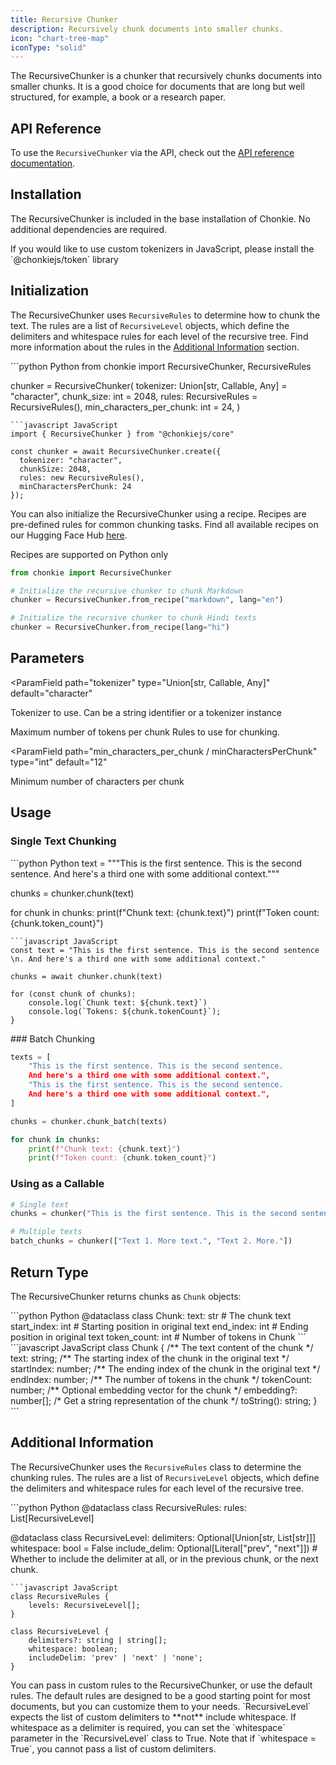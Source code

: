 ```yaml
---
title: Recursive Chunker
description: Recursively chunk documents into smaller chunks.
icon: "chart-tree-map"
iconType: "solid"
---
```


The RecursiveChunker is a chunker that recursively chunks documents into smaller chunks.
It is a good choice for documents that are long but well structured, for example, a book or a research paper.

## API Reference

To use the `RecursiveChunker` via the API, check out the [API reference documentation](../../api/chunkers/recursive-chunker).

## Installation

The RecursiveChunker is included in the base installation of Chonkie. No additional dependencies are required.

<Info>
  If you would like to use custom tokenizers in JavaScript, please install the
  `@chonkiejs/token` library
</Info>

## Initialization

The RecursiveChunker uses `RecursiveRules` to determine how to chunk the text.
The rules are a list of `RecursiveLevel` objects, which define the delimiters and whitespace rules for each level of the recursive tree.
Find more information about the rules in the [Additional Information](#additional-information) section.

<CodeGroup>
```python Python
from chonkie import RecursiveChunker, RecursiveRules

chunker = RecursiveChunker(
tokenizer: Union[str, Callable, Any] = "character",
chunk_size: int = 2048,
rules: RecursiveRules = RecursiveRules(),
min_characters_per_chunk: int = 24,
)

````
```javascript JavaScript
import { RecursiveChunker } from "@chonkiejs/core"

const chunker = await RecursiveChunker.create({
  tokenizer: "character",
  chunkSize: 2048,
  rules: new RecursiveRules(),
  minCharactersPerChunk: 24
});
````

</CodeGroup>

You can also initialize the RecursiveChunker using a recipe. Recipes are pre-defined rules for common chunking tasks.
Find all available recipes on our Hugging Face Hub [here](https://huggingface.co/datasets/chonkie-ai/recipes).

<Note> Recipes are supported on Python only </Note>

```python
from chonkie import RecursiveChunker

# Initialize the recursive chunker to chunk Markdown
chunker = RecursiveChunker.from_recipe("markdown", lang="en")

# Initialize the recursive chunker to chunk Hindi texts
chunker = RecursiveChunker.from_recipe(lang="hi")
```

## Parameters

<ParamField
  path="tokenizer"
  type="Union[str, Callable, Any]"
  default="character"
>
  Tokenizer to use. Can be a string identifier or a tokenizer instance
</ParamField>

<ParamField path="chunk_size / chunkSize" type="int" default="2048">
  Maximum number of tokens per chunk
</ParamField>

<ParamField path="rules" type="RecursiveRules" default="RecursiveRules()">
  Rules to use for chunking.
</ParamField>

<ParamField
  path="min_characters_per_chunk / minCharactersPerChunk"
  type="int"
  default="12"
>
  Minimum number of characters per chunk
</ParamField>

## Usage

### Single Text Chunking

<CodeGroup>
```python Python
text = """This is the first sentence. This is the second sentence.
And here's a third one with some additional context."""

chunks = chunker.chunk(text)

for chunk in chunks:
print(f"Chunk text: {chunk.text}")
print(f"Token count: {chunk.token_count}")

````
```javascript JavaScript
const text = "This is the first sentence. This is the second sentence \n. And here's a third one with some additional context."

chunks = await chunker.chunk(text)

for (const chunk of chunks):
    console.log(`Chunk text: ${chunk.text}`)
    console.log(`Tokens: ${chunk.tokenCount}`);
}
````

</CodeGroup>
### Batch Chunking

```python
texts = [
    "This is the first sentence. This is the second sentence.
    And here's a third one with some additional context.",
    "This is the first sentence. This is the second sentence.
    And here's a third one with some additional context.",
]

chunks = chunker.chunk_batch(texts)

for chunk in chunks:
    print(f"Chunk text: {chunk.text}")
    print(f"Token count: {chunk.token_count}")
```

### Using as a Callable

```python
# Single text
chunks = chunker("This is the first sentence. This is the second sentence.")

# Multiple texts
batch_chunks = chunker(["Text 1. More text.", "Text 2. More."])
```

## Return Type

The RecursiveChunker returns chunks as `Chunk` objects:

<CodeGroup>
```python Python
@dataclass
class Chunk:
    text: str           # The chunk text
    start_index: int    # Starting position in original text
    end_index: int      # Ending position in original text
    token_count: int    # Number of tokens in Chunk
```
```javascript JavaScript
class Chunk {
    /** The text content of the chunk */
    text: string;
    /** The starting index of the chunk in the original text */
    startIndex: number;
    /** The ending index of the chunk in the original text */
    endIndex: number;
    /** The number of tokens in the chunk */
    tokenCount: number;
    /** Optional embedding vector for the chunk */
    embedding?: number[];
    /* Get a string representation of the chunk */
    toString(): string;
}
```
</CodeGroup>

## Additional Information

The RecursiveChunker uses the `RecursiveRules` class to determine the chunking rules. The rules are a list of `RecursiveLevel` objects, which define the delimiters and whitespace rules for each level of the recursive tree.

<CodeGroup>
```python Python
@dataclass
class RecursiveRules:
    rules: List[RecursiveLevel]

@dataclass
class RecursiveLevel:
delimiters: Optional[Union[str, List[str]]]
whitespace: bool = False
include_delim: Optional[Literal["prev", "next"]]) # Whether to include the delimiter at all, or in the previous chunk, or the next chunk.

````
```javascript JavaScript
class RecursiveRules {
    levels: RecursiveLevel[];
}

class RecursiveLevel {
    delimiters?: string | string[];
    whitespace: boolean;
    includeDelim: 'prev' | 'next' | 'none';
}
````

</CodeGroup>
You can pass in custom rules to the RecursiveChunker, or use the default rules. The default rules are designed to be a good starting point for most documents, but you can customize them to your needs.

<Info>
  `RecursiveLevel` expects the list of custom delimiters to **not** include
  whitespace. If whitespace as a delimiter is required, you can set the
  `whitespace` parameter in the `RecursiveLevel` class to True. Note that if
  `whitespace = True`, you cannot pass a list of custom delimiters.
</Info>
